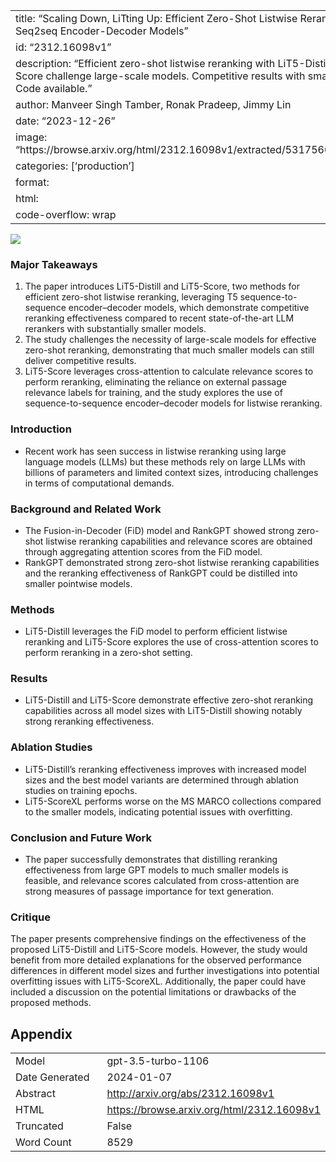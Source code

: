 
---
title: "Scaling Down, LiTting Up: Efficient Zero-Shot Listwise Reranking with Seq2seq Encoder-Decoder Models"
id: "2312.16098v1"
description: "Efficient zero-shot listwise reranking with LiT5-Distill and LiT5-Score challenge large-scale models. Competitive results with smaller models. Code available."
author: Manveer Singh Tamber, Ronak Pradeep, Jimmy Lin
date: "2023-12-26"
image: "https://browse.arxiv.org/html/2312.16098v1/extracted/5317560/RankFiD.png"
categories: ['production']
format:
  html:
    code-overflow: wrap
---

![](https://browse.arxiv.org/html/2312.16098v1/extracted/5317560/RankFiD.png)

### Major Takeaways
1. The paper introduces LiT5-Distill and LiT5-Score, two methods for efficient zero-shot listwise reranking, leveraging T5 sequence-to-sequence encoder–decoder models, which demonstrate competitive reranking effectiveness compared to recent state-of-the-art LLM rerankers with substantially smaller models.
2. The study challenges the necessity of large-scale models for effective zero-shot reranking, demonstrating that much smaller models can still deliver competitive results.
3. LiT5-Score leverages cross-attention to calculate relevance scores to perform reranking, eliminating the reliance on external passage relevance labels for training, and the study explores the use of sequence-to-sequence encoder–decoder models for listwise reranking.

### Introduction
- Recent work has seen success in listwise reranking using large language models (LLMs) but these methods rely on large LLMs with billions of parameters and limited context sizes, introducing challenges in terms of computational demands.

### Background and Related Work
- The Fusion-in-Decoder (FiD) model and RankGPT showed strong zero-shot listwise reranking capabilities and relevance scores are obtained through aggregating attention scores from the FiD model. 
- RankGPT demonstrated strong zero-shot listwise reranking capabilities and the reranking effectiveness of RankGPT could be distilled into smaller pointwise models.

### Methods
- LiT5-Distill leverages the FiD model to perform efficient listwise reranking and LiT5-Score explores the use of cross-attention scores to perform reranking in a zero-shot setting.

### Results
- LiT5-Distill and LiT5-Score demonstrate effective zero-shot reranking capabilities across all model sizes with LiT5-Distill showing notably strong reranking effectiveness.

### Ablation Studies
- LiT5-Distill's reranking effectiveness improves with increased model sizes and the best model variants are determined through ablation studies on training epochs.
- LiT5-ScoreXL performs worse on the MS MARCO collections compared to the smaller models, indicating potential issues with overfitting.

### Conclusion and Future Work
- The paper successfully demonstrates that distilling reranking effectiveness from large GPT models to much smaller models is feasible, and relevance scores calculated from cross-attention are strong measures of passage importance for text generation.

### Critique
The paper presents comprehensive findings on the effectiveness of the proposed LiT5-Distill and LiT5-Score models. However, the study would benefit from more detailed explanations for the observed performance differences in different model sizes and further investigations into potential overfitting issues with LiT5-ScoreXL. Additionally, the paper could have included a discussion on the potential limitations or drawbacks of the proposed methods.

## Appendix

|          |          |
|----------|----------|
| Model     | gpt-3.5-turbo-1106       |
| Date Generated     | 2024-01-07       |
| Abstract | [http://arxiv.org/abs/2312.16098v1](http://arxiv.org/abs/2312.16098v1)        |
| HTML     | [https://browse.arxiv.org/html/2312.16098v1](https://browse.arxiv.org/html/2312.16098v1)       |
| Truncated       | False       |
| Word Count       | 8529       |